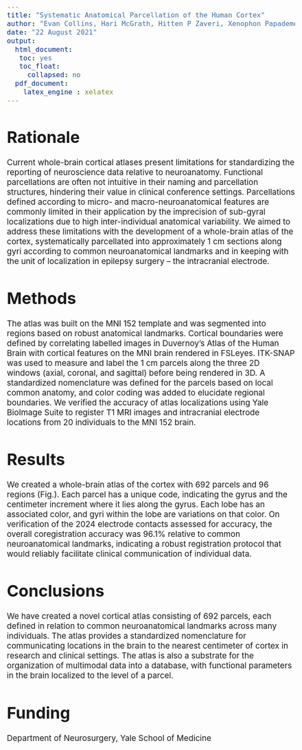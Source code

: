 ```yaml
---
title: "Systematic Anatomical Parcellation of the Human Cortex"
author: "Evan Collins, Hari McGrath, Hitten P Zaveri, Xenophon Papademetris, Kun Wu, Dennis D Spencer"
date: "22 August 2021"
output:
  html_document:
   toc: yes
   toc_float:
     collapsed: no
  pdf_document:
    latex_engine : xelatex
---
```


<style type="text/css">
div.main-container {
  max-width: 1800px;
  margin-left: auto;
  margin-right: auto;
}
</style>

<style type="text/css">
  body{
  font-size: 14pt;
}
</style>

# Rationale

Current whole-brain cortical atlases present limitations for standardizing the reporting of neuroscience data relative to neuroanatomy. Functional parcellations are often not intuitive in their naming and parcellation structures, hindering their value in clinical conference settings. Parcellations defined according to micro- and macro-neuroanatomical features are commonly limited in their application by the imprecision of sub-gyral localizations due to high inter-individual anatomical variability. We aimed to address these limitations with the development of a whole-brain atlas of the cortex, systematically parcellated into approximately 1 cm sections along gyri according to common neuroanatomical landmarks and in keeping with the unit of localization in epilepsy surgery – the intracranial electrode. 

# Methods

The atlas was built on the MNI 152 template and was segmented into regions based on robust anatomical landmarks. Cortical boundaries were defined by correlating labelled images in Duvernoy’s Atlas of the Human Brain with cortical features on the MNI brain rendered in FSLeyes. ITK-SNAP was used to measure and label the 1 cm parcels along the three 2D windows (axial, coronal, and sagittal) before being rendered in 3D. A standardized nomenclature was defined for the parcels based on local common anatomy, and color coding was added to elucidate regional boundaries. We verified the accuracy of atlas localizations using Yale BioImage Suite to register T1 MRI images and intracranial electrode locations from 20 individuals to the MNI 152 brain. 

# Results 

We created a whole-brain atlas of the cortex with 692 parcels and 96 regions (Fig.). Each parcel has a unique code, indicating the gyrus and the centimeter increment where it lies along the gyrus. Each lobe has an associated color, and gyri within the lobe are variations on that color. On verification of the 2024 electrode contacts assessed for accuracy, the overall coregistration accuracy was 96.1% relative to common neuroanatomical landmarks, indicating a robust registration protocol that would reliably facilitate clinical communication of individual data. 

# Conclusions 

We have created a novel cortical atlas consisting of 692 parcels, each defined in relation to common neuroanatomical landmarks across many individuals. The atlas provides a standardized nomenclature for communicating locations in the brain to the nearest centimeter of cortex in research and clinical settings. The atlas is also a substrate for the organization of multimodal data into a database, with functional parameters in the brain localized to the level of a parcel. 

# Funding

Department of Neurosurgery, Yale School of Medicine


 




